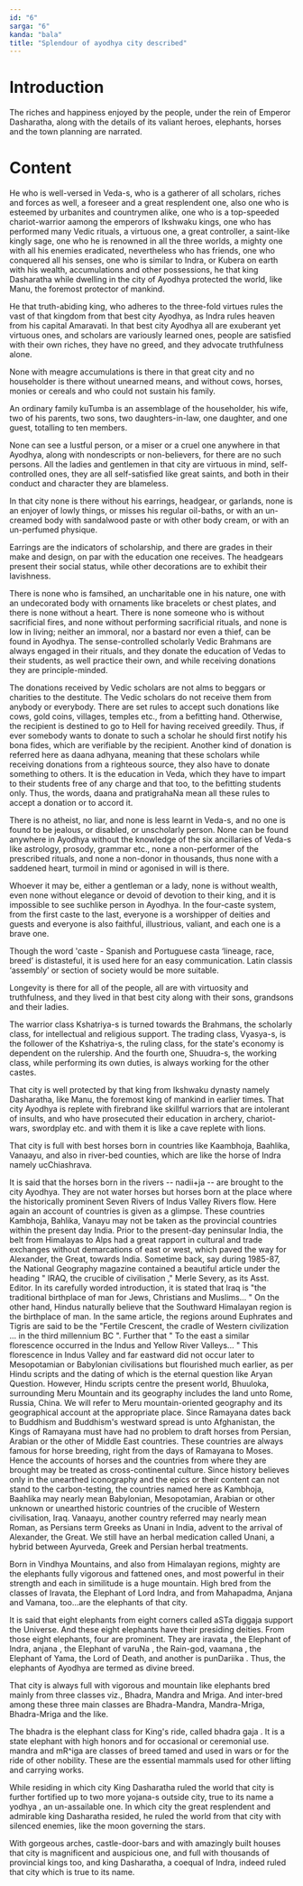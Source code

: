 ```yaml
---
id: "6"
sarga: "6"
kanda: "bala"
title: "Splendour of ayodhya city described"
---
```


# Introduction

The riches and happiness enjoyed by the people, under the rein of Emperor Dasharatha, along with the details of its
valiant heroes, elephants, horses and the town planning are narrated.

# Content

He who is well-versed in Veda-s, who is a gatherer of all scholars, riches and forces as well, a foreseer and a great
resplendent one, also one who is esteemed by urbanites and countrymen alike, one who is a top-speeded chariot-warrior
aamong the emperors of Ikshwaku kings, one who has performed many Vedic rituals, a virtuous one, a great controller, a
saint-like kingly sage, one who he is renowned in all the three worlds, a mighty one with all his enemies eradicated,
nevertheless who has friends, one who conquered all his senses, one who is similar to Indra, or Kubera on earth with his
wealth, accumulations and other possessions, he that king Dasharatha while dwelling in the city of Ayodhya protected the
world, like Manu, the foremost protector of mankind.

He that truth-abiding king, who adheres to the three-fold virtues rules the vast of that kingdom from that best city
Ayodhya, as Indra rules heaven from his capital Amaravati. In that best city Ayodhya all are exuberant yet virtuous
ones, and scholars are variously learned ones, people are satisfied with their own riches, they have no greed, and they
advocate truthfulness alone.

None with meagre accumulations is there in that great city and no householder is there without unearned means, and
without cows, horses, monies or cereals and who could not sustain his family.

<Commentary>
  An ordinary family kuTumba is an assemblage of the householder, his wife, two of his parents, two sons, two
  daughters-in-law, one daughter, and one guest, totalling to ten members.
</Commentary>

None can see a lustful person, or a miser or a cruel one anywhere in that Ayodhya, along with nondescripts or
non-believers, for there are no such persons. All the ladies and gentlemen in that city are virtuous in mind,
self-controlled ones, they are all self-satisfied like great saints, and both in their conduct and character they are
blameless.

In that city none is there without his earrings, headgear, or garlands, none is an enjoyer of lowly things, or misses
his regular oil-baths, or with an un-creamed body with sandalwood paste or with other body cream, or with an un-perfumed
physique.

<Commentary>
  Earrings are the indicators of scholarship, and there are grades in their make and design, on par with the education
  one receives. The headgears present their social status, while other decorations are to exhibit their lavishness.
</Commentary>

There is none who is famsihed, an uncharitable one in his nature, one with an undecorated body with ornaments like
bracelets or chest plates, and there is none without a heart. There is none someone who is without sacrificial fires,
and none without performing sacrificial rituals, and none is low in living; neither an immoral, nor a bastard nor even a
thief, can be found in Ayodhya. The sense-controlled scholarly Vedic Brahmans are always engaged in their rituals, and
they donate the education of Vedas to their students, as well practice their own, and while receiving donations they are
principle-minded.

<Commentary>
  The donations received by Vedic scholars are not alms to beggars or charities to the destitute. The Vedic scholars do
  not receive them from anybody or everybody. There are set rules to accept such donations like cows, gold coins,
  villages, temples etc., from a befitting hand. Otherwise, the recipient is destined to go to Hell for having received
  greedily. Thus, if ever somebody wants to donate to such a scholar he should first notify his bona fides, which are
  verifiable by the recipient. Another kind of donation is referred here as daana adhyana, meaning that these scholars
  while receiving donations from a righteous source, they also have to donate something to others. It is the education
  in Veda, which they have to impart to their students free of any charge and that too, to the befitting students only.
  Thus, the words, daana and pratigrahaNa mean all these rules to accept a donation or to accord it.
</Commentary>

There is no atheist, no liar, and none is less learnt in Veda-s, and no one is found to be jealous, or disabled, or
unscholarly person. None can be found anywhere in Ayodhya without the knowledge of the six ancillaries of Veda-s like
astrology, prosody, grammar etc., none a non-performer of the prescribed rituals, and none a non-donor in thousands,
thus none with a saddened heart, turmoil in mind or agonised in will is there.

Whoever it may be, either a gentleman or a lady, none is without wealth, even none without elegance or devoid of
devotion to their king, and it is impossible to see suchlike person in Ayodhya. In the four-caste system, from the first
caste to the last, everyone is a worshipper of deities and guests and everyone is also faithful, illustrious, valiant,
and each one is a brave one.

<Commentary>
  Though the word 'caste - Spanish and Portuguese casta ‘lineage, race, breed’ is distasteful, it is used here for an
  easy communication. Latin classis ‘assembly’ or section of society would be more suitable.
</Commentary>

Longevity is there for all of the people, all are with virtuosity and truthfulness, and they lived in that best city
along with their sons, grandsons and their ladies.

The warrior class Kshatriya-s is turned towards the Brahmans, the scholarly class, for intellectual and religious
support. The trading class, Vyasya-s, is the follower of the Kshatriya-s, the ruling class, for the state's economy is
dependent on the rulership. And the fourth one, Shuudra-s, the working class, while performing its own duties, is always
working for the other castes.

That city is well protected by that king from Ikshwaku dynasty namely Dasharatha, like Manu, the foremost king of
mankind in earlier times. That city Ayodhya is replete with firebrand like skillful warriors that are intolerant of
insults, and who have prosecuted their education in archery, chariot-wars, swordplay etc. and with them it is like a
cave replete with lions.

That city is full with best horses born in countries like Kaambhoja, Baahlika, Vanaayu, and also in river-bed counties,
which are like the horse of Indra namely ucChiashrava.

<Commentary>
  It is said that the horses born in the rivers -- nadii+ja -- are brought to the city Ayodhya. They are not water
  horses but horses born at the place where the historically prominent Seven Rivers of Indus Valley Rivers flow. Here
  again an account of countries is given as a glimpse. These countries Kambhoja, Bahlika, Vanayu may not be taken as the
  provincial countries within the present day India. Prior to the present-day peninsular India, the belt from Himalayas
  to Alps had a great rapport in cultural and trade exchanges without demarcations of east or west, which paved the way
  for Alexander, the Great, towards India. Sometime back, say during 1985-87, the National Geography magazine contained
  a beautiful article under the heading " IRAQ, the crucible of civilisation ," Merle Severy, as its Asst. Editor. In
  its carefully worded introduction, it is stated that Iraq is "the traditional birthplace of man for Jews, Christians
  and Muslims... " On the other hand, Hindus naturally believe that the Southward Himalayan region is the birthplace of
  man. In the same article, the regions around Euphrates and Tigris are said to be the "Fertile Crescent, the cradle of
  Western civilization ... in the third millennium BC ". Further that " To the east a similar florescence occurred in
  the Indus and Yellow River Valleys... " This florescence in Indus Valley and far eastward did not occur later to
  Mesopotamian or Babylonian civilisations but flourished much earlier, as per Hindu scripts and the dating of which is
  the eternal question like Aryan Question. However, Hindu scripts centre the present world, Bhuuloka, surrounding Meru
  Mountain and its geography includes the land unto Rome, Russia, China. We will refer to Meru mountain-oriented
  geography and its geographical account at the appropriate place. Since Ramayana dates back to Buddhism and Buddhism's
  westward spread is unto Afghanistan, the Kings of Ramayana must have had no problem to draft horses from Persian,
  Arabian or the other of Middle East countries. These countries are always famous for horse breeding, right from the
  days of Ramayana to Moses. Hence the accounts of horses and the countries from where they are brought may be treated
  as cross-continental culture. Since history believes only in the unearthed iconography and the epics or their content
  can not stand to the carbon-testing, the countries named here as Kambhoja, Baahlika may nearly mean Babylonian,
  Mesopotamian, Arabian or other unknown or unearthed historic countries of the crucible of Western civilisation, Iraq.
  Vanaayu, another country referred may nearly mean Roman, as Persians term Greeks as Unani in India, advent to the
  arrival of Alexander, the Great. We still have an herbal medication called Unani, a hybrid between Ayurveda, Greek and
  Persian herbal treatments.
</Commentary>

Born in Vindhya Mountains, and also from Himalayan regions, mighty are the elephants fully vigorous and fattened ones,
and most powerful in their strength and each in similitude is a huge mountain. High bred from the classes of Iravata,
the Elephant of Lord Indra, and from Mahapadma, Anjana and Vamana, too...are the elephants of that city.

<Commentary>
  It is said that eight elephants from eight corners called aSTa diggaja support the Universe. And these eight elephants
  have their presiding deities. From those eight elephants, four are prominent. They are iravata , the Elephant of
  Indra, anjana , the Elephant of varuNa , the Rain-god, vaamana , the Elephant of Yama, the Lord of Death, and another
  is punDariika . Thus, the elephants of Ayodhya are termed as divine breed.
</Commentary>

That city is always full with vigorous and mountain like elephants bred mainly from three classes viz., Bhadra, Mandra
and Mriga. And inter-bred among these three main classes are Bhadra-Mandra, Mandra-Mriga, Bhadra-Mriga and the like.

<Commentary>
  The bhadra is the elephant class for King's ride, called bhadra gaja . It is a state elephant with high honors and for
  occasional or ceremonial use. mandra and mR^iga are classes of breed tamed and used in wars or for the ride of other
  nobility. These are the essential mammals used for other lifting and carrying works.
</Commentary>

While residing in which city King Dasharatha ruled the world that city is further fortified up to two more yojana-s
outside city, true to its name a yodhya , an un-assailable one. In which city the great resplendent and admirable king
Dasharatha resided, he ruled the world from that city with silenced enemies, like the moon governing the stars.

With gorgeous arches, castle-door-bars and with amazingly built houses that city is magnificent and auspicious one, and
full with thousands of provincial kings too, and king Dasharatha, a coequal of Indra, indeed ruled that city which is
true to its name.
